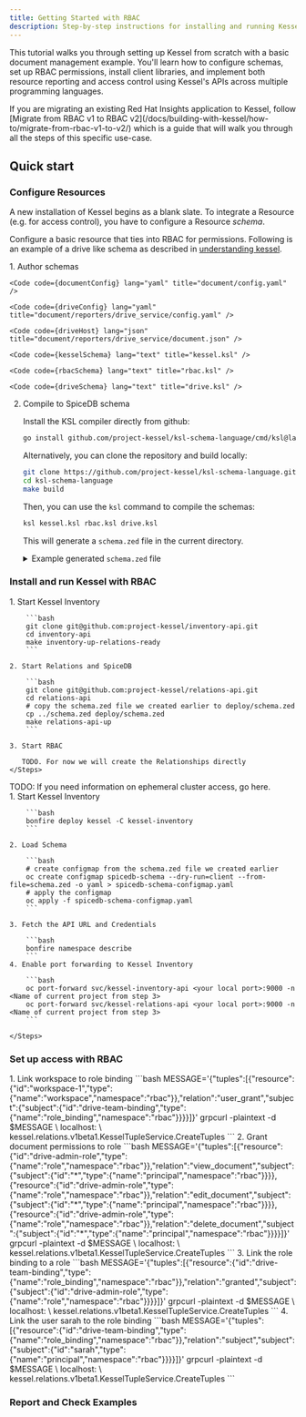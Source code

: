 ```yaml
---
title: Getting Started with RBAC
description: Step-by-step instructions for installing and running Kessel with your first managed and access controlled resource.
---
```




This tutorial walks you through setting up Kessel from scratch with a basic document management example. 
You'll learn how to configure schemas, set up RBAC permissions, install client libraries, 
and implement both resource reporting and access control using Kessel's APIs across multiple programming languages.

<Aside type="tip" title="Tip: Insights migration guide">
If you are migrating an existing Red Hat Insights application to Kessel, follow [Migrate from RBAC v1 to RBAC v2](/docs/building-with-kessel/how-to/migrate-from-rbac-v1-to-v2/) which is a guide that will walk you through all the steps of this specific use-case.
</Aside>


## Quick start

### Configure Resources

A new installation of Kessel begins as a blank slate. To integrate a Resource (e.g. for access control), you have to configure a Resource _schema_.

Configure a basic resource that ties into RBAC for permissions. Following is an example of a drive like schema as described in [understanding kessel](../understanding-kessel).

<Steps>
1. Author schemas

    <Code code={documentConfig} lang="yaml" title="document/config.yaml" />

    <Code code={driveConfig} lang="yaml" title="document/reporters/drive_service/config.yaml" />

    <Code code={driveHost} lang="json" title="document/reporters/drive_service/document.json" />

    <Code code={kesselSchema} lang="text" title="kessel.ksl" />

    <Code code={rbacSchema} lang="text" title="rbac.ksl" />
    
    <Code code={driveSchema} lang="text" title="drive.ksl" />

2. Compile to SpiceDB schema

    Install the KSL compiler directly from github:

    ```bash
    go install github.com/project-kessel/ksl-schema-language/cmd/ksl@latest
    ```

    Alternatively, you can clone the repository and build locally:

    ```bash
    git clone https://github.com/project-kessel/ksl-schema-language.git
    cd ksl-schema-language
    make build
    ```

    Then, you can use the `ksl` command to compile the schemas:

    ```bash
    ksl kessel.ksl rbac.ksl drive.ksl
    ```

    This will generate a `schema.zed` file in the current directory.
    <details>
        <summary>Example generated <code>schema.zed</code> file</summary>

        <Code code={schemaZed} lang="text" title="schema.zed" />
    </details>
</Steps>

### Install and run Kessel with RBAC

<Tabs>
  <TabItem label="Docker compose">
    <Steps>
    1. Start Kessel Inventory

        ```bash
        git clone git@github.com:project-kessel/inventory-api.git
        cd inventory-api
        make inventory-up-relations-ready
        ```

    2. Start Relations and SpiceDB

        ```bash
        git clone git@github.com:project-kessel/relations-api.git
        cd relations-api
        # copy the schema.zed file we created earlier to deploy/schema.zed
        cp ../schema.zed deploy/schema.zed
        make relations-api-up 
        ```
      
    3. Start RBAC

       TODO. For now we will create the Relationships directly
    </Steps>

  </TabItem>
  
  <TabItem label="bonfire">
    <Aside title="Red Hatter?">
    TODO: If you need information on ephemeral cluster access, go here.
    </Aside>
    <Steps>
    1. Start Kessel Inventory

        ```bash
        bonfire deploy kessel -C kessel-inventory
        ```
        
    2. Load Schema

        ```bash
        # create configmap from the schema.zed file we created earlier
        oc create configmap spicedb-schema --dry-run=client --from-file=schema.zed -o yaml > spicedb-schema-configmap.yaml
        # apply the configmap
        oc apply -f spicedb-schema-configmap.yaml
        ```
    
    3. Fetch the API URL and Credentials

        ```bash
        bonfire namespace describe
        ```
    4. Enable port forwarding to Kessel Inventory 

        ```bash
        oc port-forward svc/kessel-inventory-api <your local port>:9000 -n <Name of current project from step 3> 
        oc port-forward svc/kessel-relations-api <your local port>:9000 -n <Name of current project from step 3> 
        ```
        
    </Steps>
  </TabItem>
</Tabs>

### Set up access with RBAC

<Steps>
    1. Link workspace to role binding
        ```bash
        MESSAGE='{"tuples":[{"resource":{"id":"workspace-1","type":{"name":"workspace","namespace":"rbac"}},"relation":"user_grant","subject":{"subject":{"id":"drive-team-binding","type":{"name":"role_binding","namespace":"rbac"}}}}]}'
        grpcurl -plaintext -d $MESSAGE \
        localhost: <your local port for relations> \
        kessel.relations.v1beta1.KesselTupleService.CreateTuples
        ```
    2. Grant document permissions to role
        ```bash
        MESSAGE='{"tuples":[{"resource":{"id":"drive-admin-role","type":{"name":"role","namespace":"rbac"}},"relation":"view_document","subject":{"subject":{"id":"*","type":{"name":"principal","namespace":"rbac"}}}},{"resource":{"id":"drive-admin-role","type":{"name":"role","namespace":"rbac"}},"relation":"edit_document","subject":{"subject":{"id":"*","type":{"name":"principal","namespace":"rbac"}}}},{"resource":{"id":"drive-admin-role","type":{"name":"role","namespace":"rbac"}},"relation":"delete_document","subject":{"subject":{"id":"*","type":{"name":"principal","namespace":"rbac"}}}}]}'
        grpcurl -plaintext -d $MESSAGE \
        localhost: <your local port for relations> \
        kessel.relations.v1beta1.KesselTupleService.CreateTuples
        ```
     3. Link the role binding to a role
        ```bash
        MESSAGE='{"tuples":[{"resource":{"id":"drive-team-binding","type":{"name":"role_binding","namespace":"rbac"}},"relation":"granted","subject":{"subject":{"id":"drive-admin-role","type":{"name":"role","namespace":"rbac"}}}}]}'
        grpcurl -plaintext -d $MESSAGE \
        localhost: <your local port for relations> \
        kessel.relations.v1beta1.KesselTupleService.CreateTuples
        ```
     4. Link the user sarah to the role binding
        ```bash
        MESSAGE='{"tuples":[{"resource":{"id":"drive-team-binding","type":{"name":"role_binding","namespace":"rbac"}},"relation":"subject","subject":{"subject":{"id":"sarah","type":{"name":"principal","namespace":"rbac"}}}}]}'    
        grpcurl -plaintext -d $MESSAGE \
        localhost: <your local port for relations> \
        kessel.relations.v1beta1.KesselTupleService.CreateTuples
        ```
    </Steps>

### Report and Check Examples

<SdkExamples content="sdk-examples" />